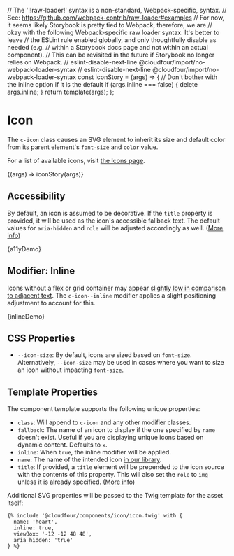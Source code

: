 // The '!!raw-loader!' syntax is a non-standard, Webpack-specific, syntax.
// See: https://github.com/webpack-contrib/raw-loader#examples
// For now, it seems likely Storybook is pretty tied to Webpack, therefore, we are
// okay with the following Webpack-specific raw loader syntax. It's better to leave
// the ESLint rule enabled globally, and only thoughtfully disable as needed (e.g.
// within a Storybook docs page and not within an actual component).
// This can be revisited in the future if Storybook no longer relies on Webpack.
// eslint-disable-next-line @cloudfour/import/no-webpack-loader-syntax
// eslint-disable-next-line @cloudfour/import/no-webpack-loader-syntax
const iconStory = (args) => {
  // Don't bother with the inline option if it is the default
  if (args.inline === false) {
    delete args.inline;
  }
  return template(args);
};

<Meta title="Components/Icon" />

# Icon

The `c-icon` class causes an SVG element to inherit its size and default color from its parent element's `font-size` and `color` value.

For a list of available icons, visit [the Icons page](/docs/design-icons--page).

<Canvas>
  <Story
    name="Basic"
    args={{
      name: 'heart',
      inline: false,
    }}
    argTypes={{
      name: { type: { name: 'string' } },
      fallback: { type: { name: 'string' } },
      inline: { type: { name: 'boolean' } },
      class: { type: { name: 'string' } },
      title: { type: { name: 'string' } },
    }}
  >
    {(args) => iconStory(args)}
  </Story>
</Canvas>

## Accessibility

By default, an icon is assumed to be decorative. If the `title` property is provided, it will be used as the icon's accessible fallback text. The default values for `aria-hidden` and `role` will be adjusted accordingly as well. ([More info](https://css-tricks.com/accessible-svgs/#aa-example-1-standalone-icon-meaningful))

<Canvas>
  <Story
    name="Accessibility"
    parameters={{ docs: { source: { code: a11yDemoSource } } }}
  >
    {a11yDemo}
  </Story>
</Canvas>

## Modifier: Inline

Icons without a flex or grid container may appear [slightly low in comparison to adjacent text](https://cloudfour.com/thinks/some-imaginary-css/#align-to-typeface-median). The `c-icon--inline` modifier applies a slight positioning adjustment to account for this.

<Canvas>
  <Story
    name="Inline"
    parameters={{ docs: { source: { code: inlineDemoSource } } }}
  >
    {inlineDemo}
  </Story>
</Canvas>

## CSS Properties

- `--icon-size`: By default, icons are sized based on `font-size`. Alternatively, `--icon-size` may be used in cases where you want to size an icon without impacting `font-size`.

## Template Properties

The component template supports the following unique properties:

- `class`: Will append to `c-icon` and any other modifier classes.
- `fallback`: The name of an icon to display if the one specified by `name` doesn't exist. Useful if you are displaying unique icons based on dynamic content. Defaults to `x`.
- `inline`: When `true`, the inline modifier will be applied.
- `name`: The name of the intended icon [in our library](/docs/design-icons--page).
- `title`: If provided, a `title` element will be prepended to the icon source with the contents of this property. This will also set the `role` to `img` unless it is already specified. ([More info](https://css-tricks.com/accessible-svgs/#aa-example-1-standalone-icon-meaningful))

Additional SVG properties will be passed to the Twig template for the asset itself:

```twig
{% include '@cloudfour/components/icon/icon.twig' with {
  name: 'heart',
  inline: true,
  viewBox: '-12 -12 48 48',
  aria_hidden: 'true'
} %}
```

